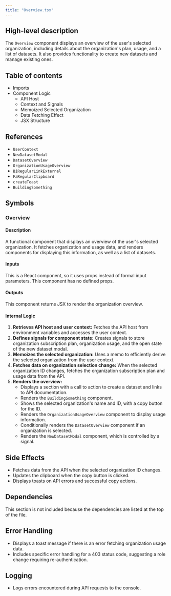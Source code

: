 ```yaml
---
title: "Overview.tsx"
---
```


## High-level description
The `Overview` component displays an overview of the user's selected organization, including details about the organization's plan, usage, and a list of datasets. It also provides functionality to create new datasets and manage existing ones.

## Table of contents
- Imports
- Component Logic
  - API Host
  - Context and Signals
  - Memoized Selected Organization
  - Data Fetching Effect
  - JSX Structure

## References
- `UserContext`
- `NewDatasetModal`
- `DatasetOverview`
- `OrganizationUsageOverview`
- `BiRegularLinkExternal`
- `FaRegularClipboard`
- `createToast`
- `BuildingSomething`

## Symbols
### Overview
#### Description
A functional component that displays an overview of the user's selected organization. It fetches organization and usage data, and renders components for displaying this information, as well as a list of datasets.

#### Inputs
This is a React component, so it uses props instead of formal input parameters. This component has no defined props.

#### Outputs
This component returns JSX to render the organization overview.

#### Internal Logic
1. **Retrieves API host and user context:** Fetches the API host from environment variables and accesses the user context.
2. **Defines signals for component state:** Creates signals to store organization subscription plan, organization usage, and the open state of the new dataset modal.
3. **Memoizes the selected organization:** Uses a memo to efficiently derive the selected organization from the user context.
4. **Fetches data on organization selection change:** When the selected organization ID changes, fetches the organization subscription plan and usage data from the API.
5. **Renders the overview:**
   - Displays a section with a call to action to create a dataset and links to API documentation.
   - Renders the `BuildingSomething` component.
   - Shows the selected organization's name and ID, with a copy button for the ID.
   - Renders the `OrganizationUsageOverview` component to display usage information.
   - Conditionally renders the `DatasetOverview` component if an organization is selected.
   - Renders the `NewDatasetModal` component, which is controlled by a signal.

## Side Effects
- Fetches data from the API when the selected organization ID changes.
- Updates the clipboard when the copy button is clicked.
- Displays toasts on API errors and successful copy actions.

## Dependencies
This section is not included because the dependencies are listed at the top of the file.

## Error Handling
- Displays a toast message if there is an error fetching organization usage data.
- Includes specific error handling for a 403 status code, suggesting a role change requiring re-authentication.

## Logging
- Logs errors encountered during API requests to the console.

